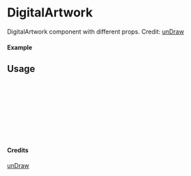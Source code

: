 
<Meta of={DigitalArtwork} title="unDraw/DigitalArtwork" />

# DigitalArtwork

DigitalArtwork component with different props.
Credit: [unDraw](https://undraw.co/illustrations)

#### Example

<Canvas of={DigitalArtwork.Primary} />

## Usage

```ts
import { DigitalArtwork } from "yadl-ui";

const Example = () => {
  return (
      <DigitalArtwork />
  );
};

export default Example;
```

#### Credits
[unDraw](https://undraw.co/illustrations)
